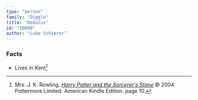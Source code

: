 ```yaml
---
type: "person"
family: "Diggle"
title: "Dedalus"
id: "I0099"
author: "Luke Schierer"
---
```


### Facts

* Lives in Kent[^220927-4]

[^220927-4]: Mrs. J. K. Rowling.
    _[Harry Potter and the Sorcerer's Stone](https://www.librarything.com/work/5403381/book/225886281)_
    © 2004 Pottermore Limited. American Kindle Edition. page 10.

